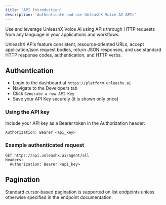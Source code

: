 ```yaml
---
title: 'API Introduction'
description: 'Authenticate and use UnleashX Voice AI APIs'
---
```


Use and leverage UnleashX Voice AI using APIs through HTTP requests from any language in your applications and workflows.

UnleashX APIs feature consistent, resource‑oriented URLs, accept application/json request bodies, return JSON responses, and use standard HTTP response codes, authentication, and HTTP verbs.

## Authentication

- Login to the dashboard at `https://platform.unleashx.ai`
- Navigate to the Developers tab
- Click `Generate a new API Key`
- Save your API Key securely (it is shown only once)

### Using the API key

Include your API key as a Bearer token in the Authorization header:

```
Authorization: Bearer <api_key>
```

### Example authenticated request

```
GET https://api.unleashx.ai/agent/all
Headers:
  Authorization: Bearer <api_key>
```

## Pagination

Standard cursor‑based pagination is supported on list endpoints unless otherwise specified in the endpoint documentation.
